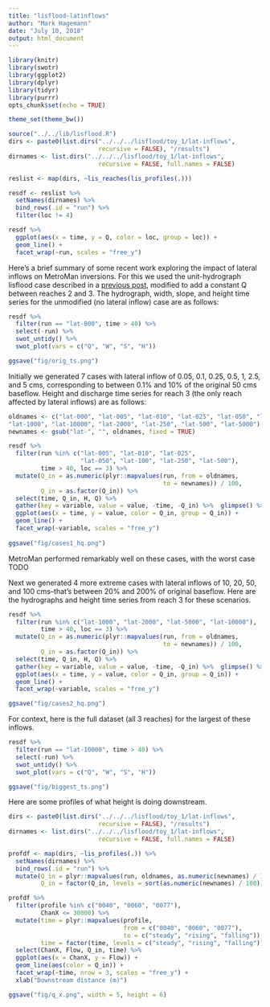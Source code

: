 ```yaml
---
title: "lisflood-latinflows"
author: "Mark Hagemann"
date: "July 10, 2018"
output: html_document
---
```


```r
library(knitr)
library(swotr)
library(ggplot2)
library(dplyr)
library(tidyr)
library(purrr)
opts_chunk$set(echo = TRUE)

theme_set(theme_bw())
```



```r
source("../../lib/lisflood.R")
dirs <- paste0(list.dirs("../../../lisflood/toy_1/lat-inflows", 
                         recursive = FALSE), "/results")
dirnames <- list.dirs("../../../lisflood/toy_1/lat-inflows", 
                         recursive = FALSE, full.names = FALSE)

reslist <- map(dirs, ~lis_reaches(lis_profiles(.)))

resdf <- reslist %>% 
  setNames(dirnames) %>% 
  bind_rows(.id = "run") %>% 
  filter(loc != 4)

resdf %>% 
  ggplot(aes(x = time, y = Q, color = loc, group = loc)) +
  geom_line() + 
  facet_wrap(~run, scales = "free_y")
```

Here's a brief summary of some recent work exploring the impact of lateral inflows on MetroMan inversions. For this we used the unit-hydrograph lisflood case described in a [previous post](https://swotdawg.wordpress.com/2018/05/21/variable-slope-simple-mcfli/), modified to add a constant Q between reaches 2 and 3. The hydrograph, width, slope, and height time series for the unmodified (no lateral inflow) case are as follows:

```r
resdf %>% 
  filter(run == "lat-000", time > 40) %>% 
  select(-run) %>% 
  swot_untidy() %>% 
  swot_plot(vars = c("Q", "W", "S", "H"))

ggsave("fig/orig_ts.png")

```

Initially we generated 7 cases with lateral inflow of 0.05, 0.1, 0.25, 0.5, 1, 2.5, and 5 cms, corresponding to between 0.1% and 10% of the original 50 cms baseflow. Height and discharge time series for reach 3 (the only reach affected by lateral inflows) are as follows:

```r
oldnames <- c("lat-000", "lat-005", "lat-010", "lat-025", "lat-050", "lat-100", 
"lat-1000", "lat-10000", "lat-2000", "lat-250", "lat-500", "lat-5000")
newnames <- gsub("lat-", "", oldnames, fixed = TRUE) 

resdf %>% 
  filter(run %in% c("lat-005", "lat-010", "lat-025", 
                    "lat-050", "lat-100", "lat-250", "lat-500"),
         time > 40, loc == 3) %>% 
  mutate(Q_in = as.numeric(plyr::mapvalues(run, from = oldnames, 
                                           to = newnames)) / 100,
         Q_in = as.factor(Q_in)) %>% 
  select(time, Q_in, H, Q) %>% 
  gather(key = variable, value = value, -time, -Q_in) %>%  glimpse() %>% 
  ggplot(aes(x = time, y = value, color = Q_in, group = Q_in)) + 
  geom_line() + 
  facet_wrap(~variable, scales = "free_y")
  
ggsave("fig/cases1_hq.png")
```

MetroMan performed remarkably well on these cases, with the worst case TODO

Next we generated 4 more extreme cases with lateral inflows of 10, 20, 50, and 100 cms--that's between 20% and 200% of original baseflow. Here are the hydrographs and height time series from reach 3 for these scenarios.

```r
resdf %>% 
  filter(run %in% c("lat-1000", "lat-2000", "lat-5000", "lat-10000"),
         time > 40, loc == 3) %>% 
  mutate(Q_in = as.numeric(plyr::mapvalues(run, from = oldnames, 
                                           to = newnames)) / 100,
         Q_in = as.factor(Q_in)) %>% 
  select(time, Q_in, H, Q) %>% 
  gather(key = variable, value = value, -time, -Q_in) %>%  glimpse() %>% 
  ggplot(aes(x = time, y = value, color = Q_in, group = Q_in)) + 
  geom_line() + 
  facet_wrap(~variable, scales = "free_y")

ggsave("fig/cases2_hq.png")
```

For context, here is the full dataset (all 3 reaches) for the largest of these inflows.

```r
resdf %>% 
  filter(run == "lat-10000", time > 40) %>% 
  select(-run) %>% 
  swot_untidy() %>% 
  swot_plot(vars = c("Q", "W", "S", "H"))

ggsave("fig/biggest_ts.png")
```

Here are some profiles of what height is doing downstream.

```r
dirs <- paste0(list.dirs("../../../lisflood/toy_1/lat-inflows", 
                         recursive = FALSE), "/results")
dirnames <- list.dirs("../../../lisflood/toy_1/lat-inflows", 
                         recursive = FALSE, full.names = FALSE)

profdf <- map(dirs, ~lis_profiles(.)) %>% 
  setNames(dirnames) %>% 
  bind_rows(.id = "run") %>% 
  mutate(Q_in = plyr::mapvalues(run, oldnames, as.numeric(newnames) / 100),
         Q_in = factor(Q_in, levels = sort(as.numeric(newnames) / 100)))

profdf %>% 
  filter(profile %in% c("0040", "0060", "0077"), 
         ChanX <= 30000) %>% 
  mutate(time = plyr::mapvalues(profile, 
                                from = c("0040", "0060", "0077"),
                                to = c("steady", "rising", "falling")),
         time = factor(time, levels = c("steady", "rising", "falling"))) %>% 
  select(ChanX, Flow, Q_in, time) %>% 
  ggplot(aes(x = ChanX, y = Flow)) + 
  geom_line(aes(color = Q_in)) + 
  facet_wrap(~time, nrow = 3, scales = "free_y") +
  xlab("Downstream distance (m)")

ggsave("fig/q_x.png", width = 5, height = 6)  
```

